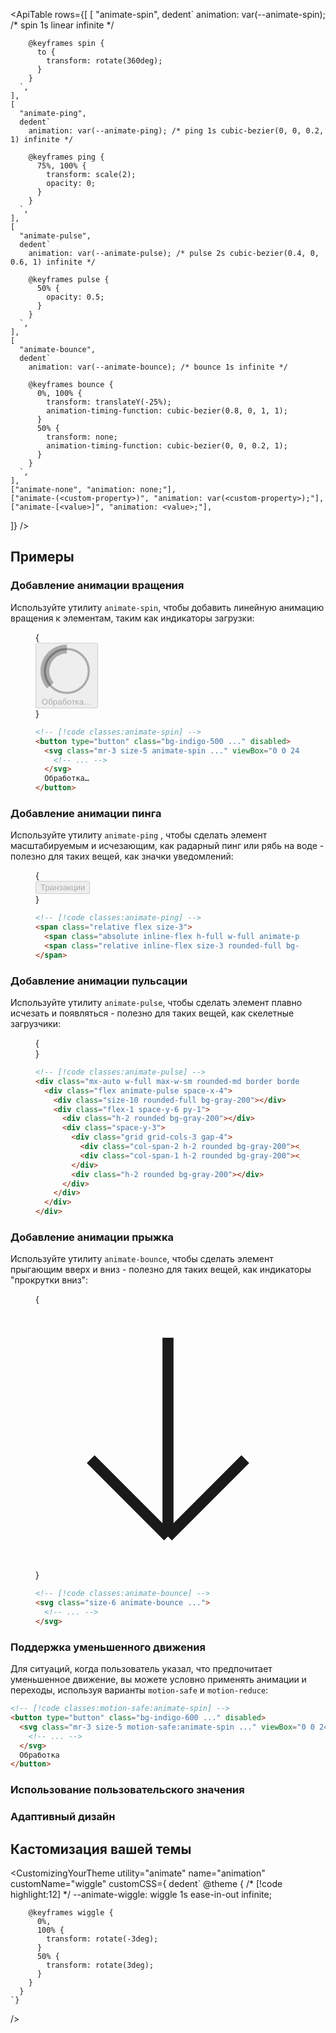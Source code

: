 

<ApiTable
  rows={[
    [
      "animate-spin",
      dedent`
        animation: var(--animate-spin); /* spin 1s linear infinite */

        @keyframes spin {
          to {
            transform: rotate(360deg);
          }
        }
      `,
    ],
    [
      "animate-ping",
      dedent`
        animation: var(--animate-ping); /* ping 1s cubic-bezier(0, 0, 0.2, 1) infinite */

        @keyframes ping {
          75%, 100% {
            transform: scale(2);
            opacity: 0;
          }
        }
      `,
    ],
    [
      "animate-pulse",
      dedent`
        animation: var(--animate-pulse); /* pulse 2s cubic-bezier(0.4, 0, 0.6, 1) infinite */

        @keyframes pulse {
          50% {
            opacity: 0.5;
          }
        }
      `,
    ],
    [
      "animate-bounce",
      dedent`
        animation: var(--animate-bounce); /* bounce 1s infinite */

        @keyframes bounce {
          0%, 100% {
            transform: translateY(-25%);
            animation-timing-function: cubic-bezier(0.8, 0, 1, 1);
          }
          50% {
            transform: none;
            animation-timing-function: cubic-bezier(0, 0, 0.2, 1);
          }
        }
      `,
    ],
    ["animate-none", "animation: none;"],
    ["animate-(<custom-property>)", "animation: var(<custom-property>);"],
    ["animate-[<value>]", "animation: <value>;"],

]}
/>

## Примеры

### Добавление анимации вращения

Используйте утилиту `animate-spin`, чтобы добавить линейную анимацию вращения к элементам, таким как индикаторы загрузки:

<Figure>

<Example>
  {
    <div className="flex items-center justify-center">
      <button
        type="button"
        className="inline-flex cursor-not-allowed items-center rounded-md bg-indigo-500 px-4 py-2 text-sm leading-6 font-semibold text-white transition duration-150 ease-in-out hover:bg-indigo-400"
        disabled
      >
        <svg
          className="mr-3 -ml-1 size-5 animate-spin text-white"
          xmlns="http://www.w3.org/2000/svg"
          fill="none"
          viewBox="0 0 24 24"
        >
          <circle className="opacity-25" cx="12" cy="12" r="10" stroke="currentColor" strokeWidth="4"></circle>
          <path
            className="opacity-75"
            fill="currentColor"
            d="M4 12a8 8 0 018-8V0C5.373 0 0 5.373 0 12h4zm2 5.291A7.962 7.962 0 014 12H0c0 3.042 1.135 5.824 3 7.938l3-2.647z"
          ></path>
        </svg>
        Обработка…
      </button>
    </div>
  }
</Example>

```html
<!-- [!code classes:animate-spin] -->
<button type="button" class="bg-indigo-500 ..." disabled>
  <svg class="mr-3 size-5 animate-spin ..." viewBox="0 0 24 24">
    <!-- ... -->
  </svg>
  Обработка…
</button>
```

</Figure>

### Добавление анимации пинга

Используйте утилиту `animate-ping` , чтобы сделать элемент масштабируемым и исчезающим, как радарный пинг или рябь на воде - полезно для таких вещей, как значки уведомлений:

<Figure>

<Example>
  {
    <div className="flex items-center justify-center">
      <span className="relative inline-flex">
        <button
          type="button"
          className="inline-flex cursor-not-allowed items-center rounded-md bg-white px-4 py-2 text-sm leading-6 font-semibold text-sky-500 ring-1 ring-gray-900/10 transition duration-150 ease-in-out dark:bg-white/5 dark:ring-white/20"
          disabled
        >
          Транзакции
        </button>
        <span className="absolute top-0 right-0 -mt-1 -mr-1 flex size-3">
          <span className="absolute inline-flex h-full w-full animate-ping rounded-full bg-sky-400 opacity-75"></span>
          <span className="relative inline-flex size-3 rounded-full bg-sky-500"></span>
        </span>
      </span>
    </div>
  }
</Example>

```html
<!-- [!code classes:animate-ping] -->
<span class="relative flex size-3">
  <span class="absolute inline-flex h-full w-full animate-ping rounded-full bg-sky-400 opacity-75"></span>
  <span class="relative inline-flex size-3 rounded-full bg-sky-500"></span>
</span>
```

</Figure>

### Добавление анимации пульсации

Используйте утилиту `animate-pulse`, чтобы сделать элемент плавно исчезать и появляться - полезно для таких вещей, как скелетные загрузчики:

<Figure>

<Example>
  {
    <div className="flex items-center justify-center">
      <div className="-lg h-28 w-full max-w-xs rounded-lg bg-white p-4 ring-1 ring-gray-900/5 dark:bg-gray-800">
        <div className="flex animate-pulse space-x-4">
          <div className="size-10 rounded-full bg-gray-200 dark:bg-gray-700"></div>
          <div className="flex-1 space-y-6 py-1">
            <div className="h-2 rounded bg-gray-200 dark:bg-gray-700"></div>
            <div className="space-y-3">
              <div className="grid grid-cols-3 gap-4">
                <div className="col-span-2 h-2 rounded bg-gray-200 dark:bg-gray-700"></div>
                <div className="col-span-1 h-2 rounded bg-gray-200 dark:bg-gray-700"></div>
              </div>
              <div className="h-2 rounded bg-gray-200 dark:bg-gray-700"></div>
            </div>
          </div>
        </div>
      </div>
    </div>
  }
</Example>

```html
<!-- [!code classes:animate-pulse] -->
<div class="mx-auto w-full max-w-sm rounded-md border border-blue-300 p-4">
  <div class="flex animate-pulse space-x-4">
    <div class="size-10 rounded-full bg-gray-200"></div>
    <div class="flex-1 space-y-6 py-1">
      <div class="h-2 rounded bg-gray-200"></div>
      <div class="space-y-3">
        <div class="grid grid-cols-3 gap-4">
          <div class="col-span-2 h-2 rounded bg-gray-200"></div>
          <div class="col-span-1 h-2 rounded bg-gray-200"></div>
        </div>
        <div class="h-2 rounded bg-gray-200"></div>
      </div>
    </div>
  </div>
</div>
```

</Figure>

### Добавление анимации прыжка

Используйте утилиту `animate-bounce`, чтобы сделать элемент прыгающим вверх и вниз - полезно для таких вещей, как индикаторы "прокрутки вниз":

<Figure>

<Example>
  {
    <div className="flex justify-center">
      <div className="-lg flex size-10 animate-bounce items-center justify-center rounded-full bg-white p-2 ring-1 ring-gray-900/5 dark:bg-white/5 dark:ring-white/20">
        <svg
          className="size-6 text-violet-500"
          fill="none"
          strokeLinecap="round"
          strokeLinejoin="round"
          strokeWidth="2"
          viewBox="0 0 24 24"
          stroke="currentColor"
        >
          <path d="M19 14l-7 7m0 0l-7-7m7 7V3"></path>
        </svg>
      </div>
    </div>
  }
</Example>

```html
<!-- [!code classes:animate-bounce] -->
<svg class="size-6 animate-bounce ...">
  <!-- ... -->
</svg>
```

</Figure>

### Поддержка уменьшенного движения

Для ситуаций, когда пользователь указал, что предпочитает уменьшенное движение, вы можете условно применять анимации и переходы, используя варианты `motion-safe` и `motion-reduce`:

```html
<!-- [!code classes:motion-safe:animate-spin] -->
<button type="button" class="bg-indigo-600 ..." disabled>
  <svg class="mr-3 size-5 motion-safe:animate-spin ..." viewBox="0 0 24 24">
    <!-- ... -->
  </svg>
  Обработка
</button>
```

### Использование пользовательского значения

<UsingACustomValue utility="animate" name="animation" value="wiggle_1s_ease-in-out_infinite" variable="animation" />

### Адаптивный дизайн

<ResponsiveDesign property="animation" defaultClass="animate-none" featuredClass="animate-spin" />

## Кастомизация вашей темы

<CustomizingYourTheme
  utility="animate"
  name="animation"
  customName="wiggle"
  customCSS={
    dedent`
      @theme {
        /* [!code highlight:12] */
        --animate-wiggle: wiggle 1s ease-in-out infinite;

        @keyframes wiggle {
          0%,
          100% {
            transform: rotate(-3deg);
          }
          50% {
            transform: rotate(3deg);
          }
        }
      }
    `}

/>
